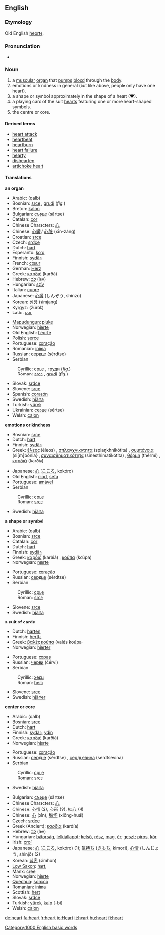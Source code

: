 {{wikipedia}}
==English==

{{rank|heard|night|mind|203|heart|going|knew|seen}}

===Etymology===
Old English [[heorte]].

===Pronunciation===
*{{IPA|/hɑːt/}}

===Noun===
{{en-noun-reg}}

# a [[muscular]] [[organ]] that [[pump]]s [[blood]] through the [[body]].
# emotions or kindness in general (but like above, people only have one heart).
# a shape or symbol approximately in the shape of a heart (♥).
# a playing card of the suit [[hearts]] featuring one or more heart-shaped symbols.
# the centre or core.

====Derived terms====
*[[heart attack]]
*[[heartbeat]]
*[[heartburn]]
*[[heart failure]]
*[[hearty]]
*[[dishearten]]
*[[artichoke heart]]

====Translations====
'''an organ'''
{{top}}
*Arabic: {{ARchar|[[قلب]]}} (qalb)
*Bosnian: [[srce]] {{n}}, [[grudi]] {{f}} (''fig.'')
*Breton: [[kalon]] {{f}}
*Bulgarian: [[сърце]] (sǎrtse) {{n}}
*Catalan: [[cor]]
*Chinese Characters: [[心]]
*Chinese: [[心臟]] / [[心脏]] (xīn-zàng)
*Croatian: [[srce]] {{n}}
*Czech: [[srdce]] {{n}}
*Dutch: [[hart]] {{n}}
*Esperanto: [[koro]]
*Finnish: [[sydän]]
*French: [[cœur]] {{m}}
*German: [[Herz]] {{n}}
*Greek: [[καρδιά]] (karðá) {{f}}
*Hebrew: [[לב]] (lev) {{m}}
*Hungarian: [[szív]]
*Italian: [[cuore]] {{m}}
*Japanese: [[心臓]] (しんぞう, shinzō)
*Korean: [[심장]] (simjang)
*Kyrgyz: {{RUchar|[[жүрөк]]}} (žürök)
*Latin: [[cor]] {{n}}
{{mid}}
*[[Mapudungun]]: [[piuke]]
*Norwegian: [[hjerte]] {{n}}
*Old English: [[heorte]]
*Polish: [[serce]] {{n}}
*Portuguese: [[coração]] {{m}}
*Romanian: [[inima]] {{f}}
*Russian: [[сердце]] (sérdtse) {{n}}
*Serbian
:Cyrillic: [[срце]] {{n}}, [[груди]] {{f}} (''fig.'')
:Roman: [[srce]] {{n}}, [[grudi]] {{f}} (''fig.'')
*Slovak: [[srdce]] {{n}}
*Slovene: [[srce]] {{n}}
*Spanish: [[corazón]] {{m}}
*Swedish: [[hjärta]] {{n}}
*Turkish: [[yürek]]
*Ukrainian: [[серце]] (sértse) {{n}}
*Welsh: [[calon]]
{{bottom}}

'''emotions or kindness'''
{{top}}
*Bosnian: [[srce]] {{n}}
*Dutch: [[hart]] {{n}}
*Finnish: [[sydän]]
*Greek: [[έλεος]] (éleos) {{n}}, [[σπλαγχνικότητα]] (splaŋkhnikótita) {{f}}, [[συμπόνοια]] (si[m]bónia} {{f}}, [[συναισθηματικότητα]] (sinesthimatikótita) {{f}}, [[θέρμη]] (thérmi) {{f}}, [[καρδιά]] (karðiá) {{f}}
{{mid}}
*Japanese: [[心]] ([[こころ]], kokóro)
*Old English: [[mod#Old English|mōd]], [[sefa]]
*Portuguese: [[amável]]
*Serbian
:Cyrillic: [[срце]] {{n}}
:Roman: [[srce]] {{n}}
*Swedish: [[hjärta]] {{n}}
{{bottom}}

'''a shape or symbol'''
{{top}}
*Arabic: {{ARchar|[[قلب]]}} (qalb)
*Bosnian: [[srce]] {{n}}
*Catalan: [[cor]]
*Dutch: [[hart]] {{n}}
*Finnish: [[sydän]]
*Greek: [[καρδιά]] (karðiá) {{f}}, [[κούπα]] (koúpa) {{f}}
*Norwegian: [[hjerte]] {{n}}
{{mid}}
*Portuguese: [[coração]] {{m}}
*Russian: [[сердце]] (sérdtse) {{n}}
*Serbian
:Cyrillic: [[срце]] {{n}}
:Roman: [[srce]] {{n}}
*Slovene: [[srce]] {{n}}
*Swedish: [[hjärta]] {{n}}
{{bottom}}

'''a suit of cards'''
{{top}}
*Dutch: [[harten]] {{p}}
*Finnish: [[hertta]]
*Greek: [[βαλές κούπα]] (valés koúpa) {{m}}
*Norwegian: [[hjerter]] {{n}}
{{mid}}
*Portuguese: [[copas]] {{f}} {{p}}
*Russian: [[черви]] (čérvi) {{f}} {{p}}
*Serbian
:Cyrillic: [[херц]] {{n}}
:Roman: [[herc]] {{n}}
*Slovene: [[srce]] {{n}}
*Swedish: [[hjärter]] {{n}}
{{bottom}}

'''center or core'''
{{top}}
*Arabic: {{ARchar|[[قلب]]}} (qalb)
*Bosnian: [[srce]] {{n}}
*Dutch: [[hart]] {{n}}
*Finnish: [[sydän]], [[ydin]]
*Greek: [[καρδιά]] (karðiá) {{f}}
*Norwegian: [[hjerte]] {{n}}
{{mid}}
*Portuguese: [[coração]] {{m}}
*Russian: [[сердце]] (sérdtse) {{n}}, [[сердцевина]] (serdtsevína) {{f}}
*Serbian
:Cyrillic: [[срце]] {{n}}
:Roman: [[srce]] {{n}}
*Swedish: [[hjärta]] {{n}}
{{bottom}}

{{checktrans}}

*Bulgarian: [[сърце]] (sǎrtse) {{n}}
*Chinese Characters: [[心]]
*Chinese: [[心情]] (2), [[心形]] (3), [[紅心]] (4)
*Chinese: [[心]] (xīn), [[胸怀]] (xiōng-huái)
*Czech: [[srdce]] {{n}}
*Greek (Ancient): [[καρδία]] (kardía) {{f}}
*Hebrew: [[לב]] (lev) {{m}}
*Hungarian: [[bátorság]], [[lelkiállapot]]; [[belső]], [[rész]], [[mag]], [[ér]]; [[geszt]]; [[piros]], [[kőr]]
*Irish: [[croí]] {{m}}
*Japanese: [[心]] ([[こころ]], kokóro) (1); [[気持ち]] ([[きもち]], kimoci), [[心情]] (しんじょう, shinjō) (2)
*Korean: [[심혼]] (simhon)
*[[Low Saxon]]: [[hart]], {{n}}
*Manx: [[cree#Manx|cree]]
*Norwegian: [[hjerte]] {{n}}
*[[Quechua]]: [[soncco]]
*Romanian: [[inima]] {{f}}
*Scottish: [[hert]]
*Slovak: [[srdce]] {{n}}
*Turkish: [[yürek]], [[kalp]] [-bi]
*Welsh: [[calon]] {{f}}

[[Category:1000 English basic words]]

[[de:heart]]
[[fa:heart]]
[[fr:heart]]
[[io:Heart]]
[[it:heart]]
[[hu:heart]]
[[fi:heart]]
